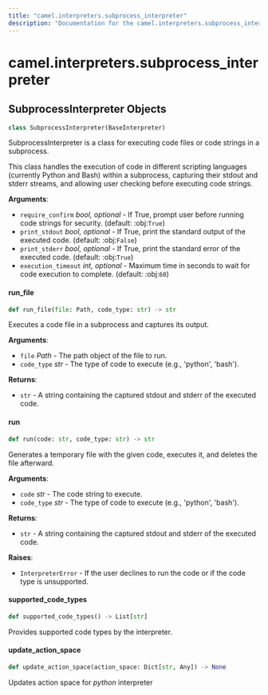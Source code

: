 ```yaml
---
title: "camel.interpreters.subprocess_interpreter"
description: "Documentation for the camel.interpreters.subprocess_interpreter module"
---
```


<a id="camel.interpreters.subprocess_interpreter"></a>

# camel.interpreters.subprocess\_interpreter

<a id="camel.interpreters.subprocess_interpreter.SubprocessInterpreter"></a>

## SubprocessInterpreter Objects

```python
class SubprocessInterpreter(BaseInterpreter)
```

SubprocessInterpreter is a class for executing code files or code
strings in a subprocess.

This class handles the execution of code in different scripting languages
(currently Python and Bash) within a subprocess, capturing their
stdout and stderr streams, and allowing user checking before executing code
strings.

**Arguments**:

- `require_confirm` _bool, optional_ - If True, prompt user before running
  code strings for security. (default: :obj:`True`)
- `print_stdout` _bool, optional_ - If True, print the standard output of
  the executed code. (default: :obj:`False`)
- `print_stderr` _bool, optional_ - If True, print the standard error of the
  executed code. (default: :obj:`True`)
- `execution_timeout` _int, optional_ - Maximum time in seconds to wait for
  code execution to complete. (default: :obj:`60`)

<a id="camel.interpreters.subprocess_interpreter.SubprocessInterpreter.run_file"></a>

#### run\_file

```python
def run_file(file: Path, code_type: str) -> str
```

Executes a code file in a subprocess and captures its output.

**Arguments**:

- `file` _Path_ - The path object of the file to run.
- `code_type` _str_ - The type of code to execute (e.g., 'python',
  'bash').
  

**Returns**:

- `str` - A string containing the captured stdout and stderr of the
  executed code.

<a id="camel.interpreters.subprocess_interpreter.SubprocessInterpreter.run"></a>

#### run

```python
def run(code: str, code_type: str) -> str
```

Generates a temporary file with the given code, executes it, and
deletes the file afterward.

**Arguments**:

- `code` _str_ - The code string to execute.
- `code_type` _str_ - The type of code to execute (e.g., 'python',
  'bash').
  

**Returns**:

- `str` - A string containing the captured stdout and stderr of the
  executed code.
  

**Raises**:

- `InterpreterError` - If the user declines to run the code or if the
  code type is unsupported.

<a id="camel.interpreters.subprocess_interpreter.SubprocessInterpreter.supported_code_types"></a>

#### supported\_code\_types

```python
def supported_code_types() -> List[str]
```

Provides supported code types by the interpreter.

<a id="camel.interpreters.subprocess_interpreter.SubprocessInterpreter.update_action_space"></a>

#### update\_action\_space

```python
def update_action_space(action_space: Dict[str, Any]) -> None
```

Updates action space for *python* interpreter

